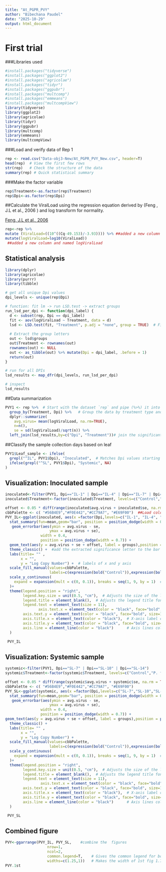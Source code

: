 ```yaml
---
title: "At_PGPR_PVY"
author: "Bibechana Paudel"
date: "2025-10-29"
output: html_document
---
```

# **First trial**

###Libraries used

```r
#install.packages("tidyverse")
#install.packages("ggplot2")
#install.packages("agricolae")
#install.packages("tidyr")
#install.packages("ggpubr")
#install.packages("multcomp")
#install.packages("emmeans")
#install.packages("multcompView")
library(tidyverse)
library(ggplot2)
library(agricolae)
library(tidyr)
library(ggpubr)
library(multcomp)
library(emmeans)
library(multcompView)
```

###Load and verify data of Rep 1
```r
rep <- read.csv("Data-obj3-New/At_PGPR_PVY_New.csv", header=T)
head(rep)  # View the first few rows
str(rep)   # Check the structure of the data
summary(rep) # Quick statistical summary
```

###Make the factor variable
```r
rep$Treatment<-as.factor(rep$Treatment)
rep$Dpi<-as.factor(rep$Dpi)
```

##Calculate the ViralLoad using the regression equation derived by (Feng , J.L et al., 2006 ) and log transform for normality.

[Feng, J.L et al., 2006](https://academic.oup.com/abbs/article/38/10/669/217)

```r
rep<-rep %>% 
mutate (ViralLoad=((10^((Cq-49.153)/-3.93)))) %>% ##added a new column and named ViralLoad
mutate(logViralLoad=log10(ViralLoad)) 
 ##added a new column and named logViralLoad
```
## Statistical analysis
```r
library(dplyr)
library(agricolae)
library(purrr)
library(tibble)

# get all unique Dpi values
dpi_levels <- unique(rep$Dpi)

# function: fit lm -> run LSD.test -> extract groups
run_lsd_per_dpi <- function(dpi_label) {
  d <- subset(rep, Dpi == dpi_label)
  fit <- aov(logViralLoad ~ Treatment, data = d)
  lsd <- LSD.test(fit, "Treatment", p.adj = "none", group = TRUE)  # Fisher's LSD
  
  # Extract the group letters
  out <- lsd$groups
  out$Treatment <- rownames(out)
  rownames(out) <- NULL
  out <- as_tibble(out) %>% mutate(Dpi = dpi_label, .before = 1)
  return(out)
}

# run for all DPIs
lsd_results <- map_dfr(dpi_levels, run_lsd_per_dpi)

# inspect
lsd_results

```


##Data summarization

```r
PVY1 <- rep %>%  # Start with the dataset `rep` and pipe (%>%) it into the next operations
  group_by(Treatment, Dpi) %>%   # Group the data by treatment type and days post-inoculation (Dpi)
  dplyr::summarize(
    avg.virus= mean(logViralLoad, na.rm=TRUE),
    n=n(),
    se = sd(logViralLoad)/sqrt(n)) %>% 
  left_join(lsd_results,by=c("Dpi", "Treatment"))# join the significant letters with the PVY1 data frame.
```

##Classify the sample collection days based on leaf

```r
PVY1$Leaf_sample <- ifelse(
  grepl("^IL", PVY1$Dpi), "Inoculated",  # Matches Dpi values starting with IL
  ifelse(grepl("^SL", PVY1$Dpi), "Systemic", NA)
)
```

## Visualization: Inoculated sample

```r
inoculated<-filter(PVY1, Dpi=="IL-1" | Dpi=="IL-4" | Dpi=="IL-7" | Dpi=="IL-10") #Subset the PVY1 data to include only specific timepoints labeled "IL-1", "IL-4", "IL-7", and "IL-10".
inoculated$Treatment<-factor(inoculated$Treatment, levels=c("Control","P. fluorescens", "S. marcescens", "B. subtilis"))
```


```r
offset <- 0.05 * diff(range(inoculated$avg.virus + inoculated$se, na.rm = TRUE))
cbbPalette <- c( "#56B4E9","#F0E442","#CC79A7", "#E69F00")  ##Load colour blind friendly cbbPalette
PVY_IL<-ggplot(inoculated, aes(x =factor(Dpi,levels=c("IL-1", "IL-4", "IL-7", "IL-10")), y =avg.virus , fill = Treatment)) +
  stat_summary(fun=mean,geom="bar", position = position_dodge(width = 0.7), width = 0.6) +
   geom_errorbar(aes(ymin = avg.virus - se, 
                    ymax = avg.virus + se),
                width = 0.4,
                position = position_dodge(width = 0.7)) +
  geom_text(aes(y = avg.virus + se + offset, label = groups),position = position_dodge(width = 0.7), vjust = -0.5,size=4.5)+
  theme_classic() +  #add the extracted significance letter to the bar
  labs(title= "" ,
       x = "",
       y = "Log Copy Number") +  # labels of x and y axis
  scale_fill_manual(values=cbbPalette,
                    labels=c(expression(bold("Control")),expression(bolditalic("P. fluorescens")),expression(bolditalic("S. marcescens")),expression(bolditalic("B. subtilis"))))+
  scale_y_continuous(
    expand = expansion(mult = c(0, 0.1)), breaks = seq(1, 9, by = 1)  # This removes padding at the bottom of the plot
  )+
  theme(legend.position = "right",
        legend.key.size = unit(0.5, "cm"),  # Adjusts the size of the legend keys
        legend.title = element_blank(),  # Adjusts the legend title font size
        legend.text = element_text(size = 11),
               axis.text.x = element_text(color = "black", face="bold", size=11),   # X-axis text color
        axis.text.y = element_text(color = "black", face="bold", size=11),   # Y-axis text color
        axis.title.x = element_text(color = "black"),  # X-axis label color
        axis.title.y = element_text(color = "black", face="bold", size=11),  # Y-axis label color
        axis.line = element_line(color = "black")      # Axis lines color
  )

 PVY_IL
```

## Visualization: Systemic sample

```r
systemic<-filter(PVY1, Dpi=="SL-7" | Dpi=="SL-10" | Dpi=="SL-14")
systemic$Treatment<-factor(systemic$Treatment, levels=c("Control","P. fluorescens", "S. marcescens",  "B. subtilis"))
```


```r
offset <- 0.05 * diff(range(systemic$avg.virus + systemic$se, na.rm = TRUE))
cbbPalette <- c( "#56B4E9","#F0E442","#CC79A7", "#E69F00")
PVY_SL<-ggplot(systemic, aes(x =factor(Dpi,levels=c("SL-7","SL-10","SL-14")), y =avg.virus , fill = Treatment)) +
  stat_summary(fun=mean,geom="bar", position = position_dodge(width = 0.7), width = 0.6) +
   geom_errorbar(aes(ymin = avg.virus - se, 
                    ymax = avg.virus + se),
                width = 0.4,
                position = position_dodge(width = 0.7)) +
geom_text(aes(y = avg.virus + se + offset, label = groups),position = position_dodge(width = 0.7), vjust = -0.5, size=4.5)+   ## Add group comparison letters
  theme_classic() +
  labs(title= "" ,
       x = "",
       y = "Log Copy Number") +
  scale_fill_manual(values=cbbPalette,
                    labels=c(expression(bold("Control")),expression(bolditalic("P. fluorescens")),expression(bolditalic("S. marcescens")),expression(bolditalic("B. subtilis"))))+
  scale_y_continuous(
    expand = expansion(mult = c(0, 0.1)), breaks = seq(1, 9, by = 1)  # This removes padding at the bottom of the plot
  )+
  theme(legend.position = "right",
        legend.key.size = unit(0.5, "cm"),  # Adjusts the size of the legend keys
        legend.title = element_blank(),  # Adjusts the legend title font size
        legend.text = element_text(size = 11),
                axis.text.x = element_text(color = "black", face="bold", size=11),   # X-axis text color
        axis.text.y = element_text(color = "black", face="bold", size=11),   # Y-axis text color
        axis.title.x = element_text(color = "black"),  # X-axis label color
        axis.title.y = element_text(color = "black", face="bold", size=11),  # Y-axis label color
        axis.line = element_line(color = "black")      # Axis lines color
  )

 PVY_SL
```

## Combined figure

```r
PVY<-ggarrange(PVY_IL, PVY_SL,    #combine the  figures 
                   nrow=1,
                   ncol=2,
                   common.legend=T,    # Gives the common legend for both figures
                   widths=c(1.25,1))   # Makes the width of 1st fig 1.75 times more than 2nd fig
PVY.1st
```


